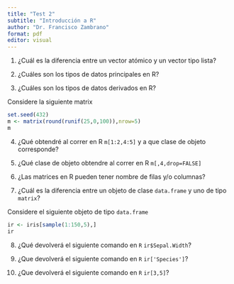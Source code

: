 ```yaml
---
title: "Test 2"
subtitle: "Introducción a R"
author: "Dr. Francisco Zambrano"
format: pdf
editor: visual
---
```


1. ¿Cuál es la diferencia entre un vector atómico y un vector tipo lista?
\newline
\newline
\newline

2. ¿Cuáles son los tipos de datos principales en R?
\newline
\newline
\newline

3. ¿Cuáles son los tipos de datos derivados en R?
\newline
\newline
\newline

Considere la siguiente matrix 

```r
set.seed(432)
m <- matrix(round(runif(25,0,100)),nrow=5)
m
```

4. ¿Qué obtendré al correr en R `m[1:2,4:5]` y a que clase de objeto corresponde?
\newline
\newline
\newline

5. ¿Qué clase de objeto obtendre al correr en R `m[,4,drop=FALSE]`
\newline
\newline
\newline

6. ¿Las matrices en R pueden tener nombre de filas y/o columnas?
\newline
\newline
\newline

7. ¿Cuál es la diferencia entre un objeto de clase `data.frame` y uno de tipo `matrix`?
\newline
\newline
\newline

Considere el siguiente objeto de tipo `data.frame`

```r
ir <- iris[sample(1:150,5),]
ir
```

8. ¿Qué devolverá el siguiente comando en `R` `ir$Sepal.Width`?
\newline
\newline
\newline

9. ¿Que devolverá el siguiente comando en `R` `ir['Species']`?
\newline
\newline
\newline

10. ¿Que devolverá el siguiente comando en `R` `ir[3,5]`?
